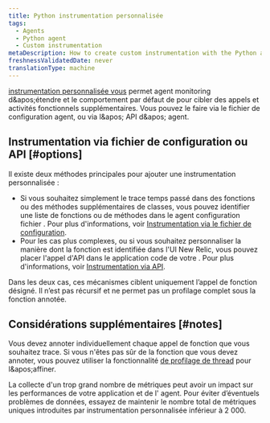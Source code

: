 ```yaml
---
title: Python instrumentation personnalisée
tags:
  - Agents
  - Python agent
  - Custom instrumentation
metaDescription: How to create custom instrumentation with the Python agent by updating the config file or making direct calls to the agent API.
freshnessValidatedDate: never
translationType: machine
---
```


[instrumentation personnalisée vous](/docs/apm/other-features/metrics/custom-instrumentation) permet agent monitoring d&amp;apos;étendre et le comportement par défaut de pour cibler des appels et activités fonctionnels supplémentaires. Vous pouvez le faire via le fichier de configuration agent, ou via l&amp;apos; API d&amp;apos; agent.

## Instrumentation via fichier de configuration ou API [#options]

Il existe deux méthodes principales pour ajouter une instrumentation personnalisée :

* Si vous souhaitez simplement le trace temps passé dans des fonctions ou des méthodes supplémentaires de classes, vous pouvez identifier une liste de fonctions ou de méthodes dans le agent configuration fichier . Pour plus d&apos;informations, voir [Instrumentation via le fichier de configuration](/docs/agents/python-agent/custom-instrumentation/python-custom-instrumentation-config-file).
* Pour les cas plus complexes, ou si vous souhaitez personnaliser la manière dont la fonction est identifiée dans l&apos;UI New Relic, vous pouvez placer l&apos;appel d&apos;API dans le application code de votre . Pour plus d&apos;informations, voir [Instrumentation via API](/docs/agents/python-agent/custom-instrumentation/python-custom-instrumentation-api).

Dans les deux cas, ces mécanismes ciblent uniquement l’appel de fonction désigné. Il n’est pas récursif et ne permet pas un profilage complet sous la fonction annotée.

## Considérations supplémentaires [#notes]

Vous devez annoter individuellement chaque appel de fonction que vous souhaitez trace. Si vous n&apos;êtes pas sûr de la fonction que vous devez annoter, vous pouvez utiliser la fonctionnalité [de profilage de thread](/docs/applications-menu/thread-profiler) pour l&amp;apos;affiner.

<Callout variant="caution">
  La collecte d&apos;un trop grand nombre de métriques peut avoir un impact sur les performances de votre application et de l&apos; agent. Pour éviter d’éventuels problèmes de données, essayez de maintenir le nombre total de métriques uniques introduites par instrumentation personnalisée inférieur à 2 000.
</Callout>